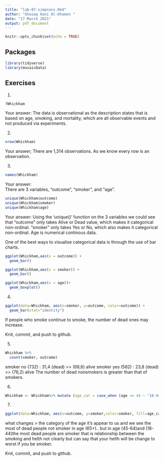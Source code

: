 ```yaml
---
title: "lab-07-simpsons.Rmd"
author: "Ghasaq Hani Al-Dhamen "
date: "17 March 2021"
output: pdf_document
---
```


```r
knitr::opts_chunk$set(echo = TRUE)
```

## Packages

```r
library(tidyverse) 
library(mosaicData)
```


## Exercises


1.  
```r
?Whickham
```
    
Your answer:
The data is observational as the description states that is based on age, smoking, and mortality, which are all observable events and not produced via experiments.

2.  
```r
nrow(Whickham)
```

Your answer;
There are 1,314 observations. As we know every row is an observation.

3.  

```r
names(Whickham)
```

Your answer:  
There are 3 variables, "outcome", "smoker", and "age".

```r
unique(Whickham$outcome)
unique(Whickham$smoker)
unique(Whickham$age)
```

Your answer: 
Using the 'unique()' function on the 3 variables we could see that "outcome" only takes Alive or Dead value, which makes it categorical non-ordinal. "smoker" only takes Yes or No, which also makes it categorical non-ordinal. Age is numerical continous data.

One of the best ways to visualise categorical data is through the use of bar charts.
```r
ggplot(Whickham,aes(x = outcome)) +
  geom_bar()
```


```r
ggplot(Whickham,aes(x = smoker)) +
  geom_bar()
```

```r
ggplot(Whickham,aes(x = age))+
  geom_boxplot()
```


4. 

```r
ggplot(data=Whickham, aes(x=smoker, y=outcome, color=outcome)) +
  geom_bar(stat="identity")
```
If people who smoke continue to smoke, the number of dead ones may increase.

Knit, commit, and push to github.

5. 

```r
Whickham %>%
  count(smoker, outcome)
```
smoker no  (732) :   31,4 (dead) >> (68,6) alive
smoker yes (582) :   23,8 (dead) >> (76,2) alive
The number of dead nonsmokers is greater than that of smokers.

6.

```r
Whickham <- Whickham%>% mutate (age_cat = case_when (age <= 44 ~ "18-44", age > 44. & age <= 64 ~ "45-64", age > 64 ~ "65+"))
```

7. 

```r
ggplot(data=Whickham, aes(x=outcome, y=smoker,color=smoker, fill=age_cat)) + geom_bar(stat="identity") +facet_wrap(~age_cat)
```
what changes > the category of the age it's appear to us and we see the most of dead people not smoker in age (65+).. but in age (45-64)and (18-44)the most dead people are smoker that is relationship between the smoking and helth not clearly but can say that your helth will be change to worst if you be smoker.

Knit, commit, and push to github.